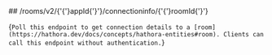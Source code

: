 
<MethodPill method="get" />
## /rooms/v2/{'{'}appId{'}'}/connectioninfo/{'{'}roomId{'}'}

{`Poll this endpoint to get connection details to a [room](https://hathora.dev/docs/concepts/hathora-entities#room). Clients can call this endpoint without authentication.`}